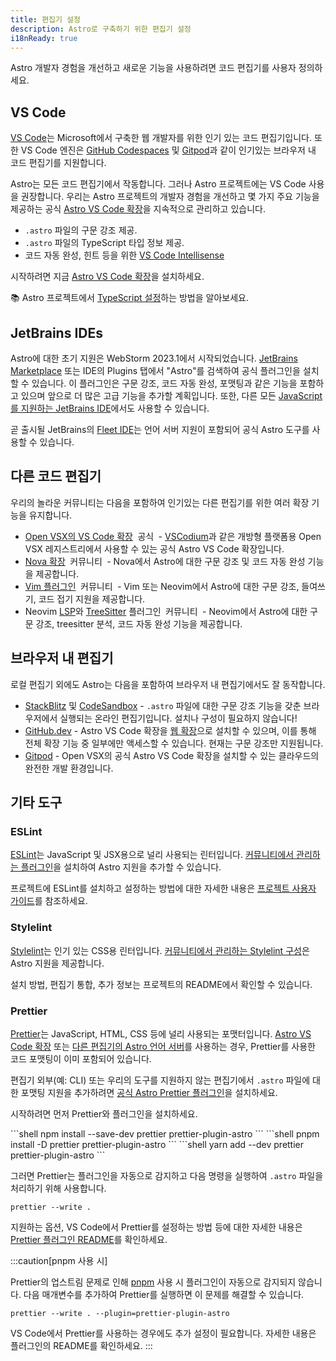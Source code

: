 ```yaml
---
title: 편집기 설정
description: Astro로 구축하기 위한 편집기 설정
i18nReady: true
---
```


Astro 개발자 경험을 개선하고 새로운 기능을 사용하려면 코드 편집기를 사용자 정의하세요.

## VS Code

[VS Code](https://code.visualstudio.com/)는 Microsoft에서 구축한 웹 개발자를 위한 인기 있는 코드 편집기입니다. 또한 VS Code 엔진은 [GitHub Codespaces](https://github.com/features/codespaces) 및 [Gitpod](https://gitpod.io/)과 같이 인기있는 브라우저 내 코드 편집기를 지원합니다.

Astro는 모든 코드 편집기에서 작동합니다. 그러나 Astro 프로젝트에는 VS Code 사용을 권장합니다. 우리는 Astro 프로젝트의 개발자 경험을 개선하고 몇 가지 주요 기능을 제공하는 공식 [Astro VS Code 확장](https://marketplace.visualstudio.com/items?itemName=astro-build.astro-vscode)을 지속적으로 관리하고 있습니다.

- `.astro` 파일의 구문 강조 제공.
- `.astro` 파일의 TypeScript 타입 정보 제공.
- 코드 자동 완성, 힌트 등을 위한 [VS Code Intellisense](https://code.visualstudio.com/docs/editor/intellisense)

시작하려면 지금 [Astro VS Code 확장](https://marketplace.visualstudio.com/items?itemName=astro-build.astro-vscode)을 설치하세요.

📚 Astro 프로젝트에서 [TypeScript 설정](/ko/guides/typescript/)하는 방법을 알아보세요.

## JetBrains IDEs

Astro에 대한 초기 지원은 WebStorm 2023.1에서 시작되었습니다. [JetBrains Marketplace](https://plugins.jetbrains.com/plugin/20959-astro) 또는 IDE의 Plugins 탭에서 "Astro"를 검색하여 공식 플러그인을 설치할 수 있습니다. 이 플러그인은 구문 강조, 코드 자동 완성, 포맷팅과 같은 기능을 포함하고 있으며 앞으로 더 많은 고급 기능을 추가할 계획입니다. 또한, 다른 모든 [JavaScript를 지원하는 JetBrains IDE](https://www.jetbrains.com/products/#lang=js&type=ide)에서도 사용할 수 있습니다.

곧 출시될 JetBrains의 [Fleet IDE](https://www.jetbrains.com/fleet/)는 언어 서버 지원이 포함되어 공식 Astro 도구를 사용할 수 있습니다.

## 다른 코드 편집기

우리의 놀라운 커뮤니티는 다음을 포함하여 인기있는 다른 편집기를 위한 여러 확장 기능을 유지합니다.

- [Open VSX의 VS Code 확장](https://open-vsx.org/extension/astro-build/astro-vscode) <span style="margin: 0.25em;"><Badge variant="accent"> 공식</Badge></span> - [VSCodium](https://vscodium.com/)과 같은 개방형 플랫폼용 Open VSX 레지스트리에서 사용할 수 있는 공식 Astro VS Code 확장입니다.
- [Nova 확장](https://extensions.panic.com/extensions/sciencefidelity/sciencefidelity.astro/) <span style="margin: 0.25em;"><Badge variant="neutral">커뮤니티</Badge></span> - Nova에서 Astro에 대한 구문 강조 및 코드 자동 완성 기능을 제공합니다.
- [Vim 플러그인](https://github.com/wuelnerdotexe/vim-astro) <span style="margin: 0.25em;"><Badge variant="neutral">커뮤니티</Badge></span> - Vim 또는 Neovim에서 Astro에 대한 구문 강조, 들여쓰기, 코드 접기 지원을 제공합니다.
- Neovim [LSP](https://github.com/neovim/nvim-lspconfig/blob/master/doc/server_configurations.md#astro)와 [TreeSitter](https://github.com/virchau13/tree-sitter-astro) 플러그인 <span style="margin: 0.25em;"><Badge variant="neutral">커뮤니티</Badge></span> - Neovim에서 Astro에 대한 구문 강조, treesitter 분석, 코드 자동 완성 기능을 제공합니다.

## 브라우저 내 편집기

로컬 편집기 외에도 Astro는 다음을 포함하여 브라우저 내 편집기에서도 잘 동작합니다.

- [StackBlitz](https://stackblitz.com/) 및 [CodeSandbox](https://codesandbox.io/) - `.astro` 파일에 대한 구문 강조 기능을 갖춘 브라우저에서 실행되는 온라인 편집기입니다. 설치나 구성이 필요하지 않습니다!
- [GitHub.dev](https://github.dev/) - Astro VS Code 확장을 [웹 확장](https://code.visualstudio.com/api/extension-guides/web-extensions)으로 설치할 수 있으며, 이를 통해 전체 확장 기능 중 일부에만 액세스할 수 있습니다. 현재는 구문 강조만 지원됩니다.
- [Gitpod](https://gitpod.io/) - Open VSX의 공식 Astro VS Code 확장을 설치할 수 있는 클라우드의 완전한 개발 환경입니다.

## 기타 도구

### ESLint

[ESLint](https://eslint.org/)는 JavaScript 및 JSX용으로 널리 사용되는 린터입니다. [커뮤니티에서 관리하는 플러그인](https://github.com/ota-meshi/eslint-plugin-astro)을 설치하여 Astro 지원을 추가할 수 있습니다.

프로젝트에 ESLint를 설치하고 설정하는 방법에 대한 자세한 내용은 [프로젝트 사용자 가이드](https://ota-meshi.github.io/eslint-plugin-astro/user-guide/)를 참조하세요.

### Stylelint

[Stylelint](https://stylelint.io/)는 인기 있는 CSS용 린터입니다. [커뮤니티에서 관리하는 Stylelint 구성](https://github.com/ota-meshi/stylelint-config-html)은 Astro 지원을 제공합니다.

설치 방법, 편집기 통합, 추가 정보는 프로젝트의 README에서 확인할 수 있습니다.

### Prettier

[Prettier](https://prettier.io/)는 JavaScript, HTML, CSS 등에 널리 사용되는 포맷터입니다. [Astro VS Code 확장](https://marketplace.visualstudio.com/items?itemName=astro-build.astro-vscode) 또는 [다른 편집기의 Astro 언어 서버](#다른-코드-편집기)를 사용하는 경우, Prettier를 사용한 코드 포맷팅이 이미 포함되어 있습니다.

편집기 외부(예: CLI) 또는 우리의 도구를 지원하지 않는 편집기에서 `.astro` 파일에 대한 포맷팅 지원을 추가하려면 [공식 Astro Prettier 플러그인](https://github.com/withastro/prettier-plugin-astro)을 설치하세요.

시작하려면 먼저 Prettier와 플러그인을 설치하세요.

<PackageManagerTabs>
  <Fragment slot="npm">
  ```shell
  npm install --save-dev prettier prettier-plugin-astro
  ```
  </Fragment>
  <Fragment slot="pnpm">
  ```shell
  pnpm install -D prettier prettier-plugin-astro
  ```
  </Fragment>
  <Fragment slot="yarn">
  ```shell
  yarn add --dev prettier prettier-plugin-astro
  ```
  </Fragment>
</PackageManagerTabs>

그러면 Prettier는 플러그인을 자동으로 감지하고 다음 명령을 실행하여 `.astro` 파일을 처리하기 위해 사용합니다.

```shell
prettier --write .
```

지원하는 옵션, VS Code에서 Prettier를 설정하는 방법 등에 대한 자세한 내용은 [Prettier 플러그인 README](https://github.com/withastro/prettier-plugin-astro/blob/main/README.md)를 확인하세요.

:::caution[pnpm 사용 시]

Prettier의 업스트림 문제로 인해 [pnpm](https://pnpm.io/) 사용 시 플러그인이 자동으로 감지되지 않습니다. 다음 매개변수를 추가하여 Prettier를 실행하면 이 문제를 해결할 수 있습니다.

```shell
prettier --write . --plugin=prettier-plugin-astro
```

VS Code에서 Prettier를 사용하는 경우에도 추가 설정이 필요합니다. 자세한 내용은 플러그인의 README를 확인하세요.
:::